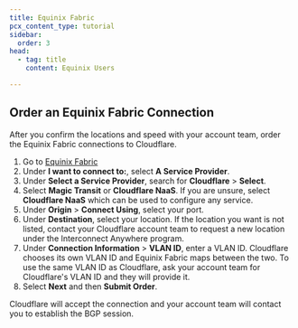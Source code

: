 ```yaml
---
title: Equinix Fabric
pcx_content_type: tutorial
sidebar:
  order: 3
head:
  - tag: title
    content: Equinix Users

---
```


## Order an Equinix Fabric Connection

After you confirm the locations and speed with your account team, order the Equinix Fabric connections to Cloudflare.

1. Go to [Equinix Fabric](https://fabric.equinix.com/)
2. Under **I want to connect to:**, select **A Service Provider**.
3. Under **Select a Service Provider**, search for **Cloudflare** > **Select**.
4. Select **Magic Transit** or **Cloudflare NaaS**. If you are unsure, select **Cloudflare NaaS** which can be used to configure any service.
5. Under **Origin** > **Connect Using**, select your port.
6. Under **Destination**, select your location. If the location you want is not listed, contact your Cloudflare account team to request a new location under the Interconnect Anywhere program.
7. Under **Connection Information** > **VLAN ID**, enter a VLAN ID. Cloudflare chooses its own VLAN ID and Equinix Fabric maps between the two. To use the same VLAN ID as Cloudflare, ask your account team for Cloudflare's VLAN ID and they will provide it.
8. Select **Next** and then **Submit Order**.

Cloudflare will accept the connection and your account team will contact you to establish the BGP session.
